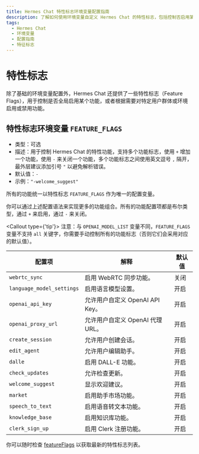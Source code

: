 ```yaml
---
title: Hermes Chat 特性标志环境变量配置指南
description: 了解如何使用环境变量自定义 Hermes Chat 的特性标志，包括控制否启用某个功能、或者根据需要对特定用户群体或环境启用或禁用功能。
tags:
  - Hermes Chat
  - 环境变量
  - 配置指南
  - 特征标志
---
```


# 特性标志

除了基础的环境变量配置外，Hermes Chat 还提供了一些特性标志（Feature Flags），用于控制是否全局启用某个功能，或者根据需要对特定用户群体或环境启用或禁用功能。

## 特性标志环境变量 `FEATURE_FLAGS`

- 类型：可选
- 描述：用于控制 Hermes Chat 的特性功能，支持多个功能标志，使用 `+` 增加一个功能，使用 `-` 来关闭一个功能，多个功能标志之间使用英文逗号 `,` 隔开，最外层建议添加引号 `"` 以避免解析错误。
- 默认值：`-`
- 示例：`"-welcome_suggest"`

所有的功能统一以特性标志 `FEATURE_FLAGS` 作为唯一的配置变量。

你可以通过上述配置语法来实现更多的功能组合。所有的功能配置项都是布尔类型，通过 `+` 来启用，通过 `-` 来关闭。

<Callout type={'tip'}>
  注意：与 `OPENAI_MODEL_LIST` 变量不同，`FEATURE_FLAGS` 变量不支持 `all`
  关键字，你需要手动控制所有的功能标志（否则它们会采用对应的默认值）。
</Callout>

| 配置项                       | 解释                      | 默认值 |
| ------------------------- | ----------------------- | --- |
| `webrtc_sync`             | 启用 WebRTC 同步功能。         | 关闭  |
| `language_model_settings` | 启用语言模型设置。               | 开启  |
| `openai_api_key`          | 允许用户自定义 OpenAI API Key。 | 开启  |
| `openai_proxy_url`        | 允许用户自定义 OpenAI 代理 URL。  | 开启  |
| `create_session`          | 允许用户创建会话。               | 开启  |
| `edit_agent`              | 允许用户编辑助手。               | 开启  |
| `dalle`                   | 启用 DALL-E 功能。           | 开启  |
| `check_updates`           | 允许检查更新。                 | 开启  |
| `welcome_suggest`         | 显示欢迎建议。                 | 开启  |
| `market`                  | 启用助手市场功能。               | 开启  |
| `speech_to_text`          | 启用语音转文本功能。              | 开启  |
| `knowledge_base`          | 启用知识库功能。                | 开启  |
| `clerk_sign_up`           | 启用 Clerk 注册功能。          | 开启  |

你可以随时检查 [featureFlags](https://github.com/hermeslabs/hermes-chat/blob/main/src/config/featureFlags/schema.ts) 以获取最新的特性标志列表。
